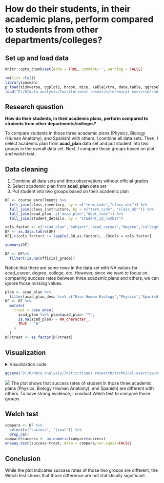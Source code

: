 # How do their students, in their academic plans, perform compared to students from other departments/colleges?

## Set up and load data

```r
knitr::opts_chunk$set(echo = TRUE, comment='', warning = FALSE)
```

```r
rm(list =ls())
library(pacman)
p_load(tidyverse, ggplot2, broom, mice, kableExtra, data.table, ggrepel)
load("D:/R/data analysis/Institutional research/technical-exercise/content/docs/questions/data_230214_1659.Rdata")
```

## Research question
**How do their students, in their academic plans, perform compared to students from other departments/colleges?**

To compare students in those three academic plans (Physics, Biology (Human Anatomy), and Spanish) with others, I combine all data sets.
Then, I select academic plan from **acad_plan** data set and put student into two groups in the overall data set. 
Next, I compare those groups based on plot and welch test.


## Data cleaning
1. Combine all data sets and drop observations without official grades
2. Select academic plan from **acad_plan** data set
3. Put student into two groups based on their academic plan
```r
DF <- course_enrollments %>% 
  left_join(class_inventory, by = c("term_code","class_nbr")) %>%
  full_join(class_instructors, by = c("term_code", "class_nbr")) %>%
  full_join(acad_plan, c("acad_plan","dept_code")) %>%
  full_join(student_details, by = "student_id_number")
```

```r
cols_factor <- c("acad_plan","subject","acad_career","degree","college","eff_status","official_grade")
DF <- as.data.table(DF)
DF[,c(cols_factor) := lapply(.SD,as.factor), .SDcols = cols_factor]
```

```r
summary(DF)

DF <- DF%>%
  filter(!is.na(official_grade))
```
Notice that there are some rows in the data set with NA values for acad_career, degree, college, etc. However, since we want to focus on comparing success rates between three academic plans and others, we can ignore those missing values.

```r
plan <- acad_plan %>% 
  filter(acad_plan_desc %in% c("Bios Human Biology","Physics","Spanish")) 
DF <- DF %>%
  mutate(
    treat = case_when(
      acad_plan %in% plan$acad_plan~ "Y",
      is.na(acad_plan) ~ NA_character_,
      TRUE ~ "N"
    )
  )
DF$treat <- as.factor(DF$treat)
```

## Visualization

<details><summary>Visualization code</summary>
```r
DF %>%
  select(c("treat","success")) %>%
  group_by(treat) %>%
  count(success) %>%
  mutate(percent = round(n/sum(n),3)) %>%
  filter(success == "Y") %>%
  ggplot(aes(x = treat, y = percent, fill = treat)) +
  geom_bar(width = 0.5, position = position_dodge(0.5), stat = "identity") +
  geom_text(aes(label = percent), size = 6, vjust = -.8) +
  scale_fill_manual(values = c("#56B4E9", "#E69F00")) +
  scale_x_discrete(
    limits =c("Y","N"),
    labels = c("Physics, Biology, and Spanish", "Others")) +
  labs(
    y = "Success rate",
    x = "Department",
    title = "Do students in Physics, Biology, and Spanish has higher success rate?"
  ) +
  theme_classic() +
  theme(
        legend.position = "none",
        axis.title.y = element_text(face = "bold", vjust = 0.9, size = 16),
        axis.title.x = element_text(face = "bold", vjust = 0.9, size = 16),
        axis.text = element_text(colour = "black", size = 14),
        plot.title = element_text(face = "bold", size = 20)
  ) 
```
</details>

```r
ggsave('D:/R/data analysis/Institutional research/technical-exercise/static/images/p3.png', width = 12, height = 8, plot = p3)
```

![](/images/p3.png)
The plot shows that success rates of student in those three academic plans (Physics, Biology (Human Anatomy), and Spanish) are different with others. To have strong evidence, I conduct Welch test to compare those groups.

## Welch test

```r
compare <- DF %>%
  select(c("success", "treat")) %>%
  drop_na()
compare$success <- as.numeric(compare$success)
oneway.test(success~treat, data = compare,var.equal=FALSE)
```

## Conclusion
While the plot indicates success rates of those two groups are different, the Welch test shows that those difference are not statistically significant.

